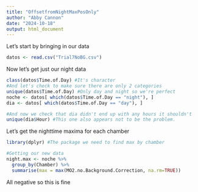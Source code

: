 ```yaml
---
title: "OffsetfromNightMaxPosOnly"
author: "Abby Cannon"
date: "2024-10-18"
output: html_document
---
```

Let's start by bringing in our data
```r
datos <- read.csv("Trial7NoBG.csv")
```

Now let's get just our night data
```r
class(datos$Time.of.Day) #It's character
#And let's check to make sure there are only 2 categories
unique(datos$Time.of.Day) #Only day and night so we're perfect
noche <- datos[ which(datos$Time.of.Day == "night"), ]
dia <- datos[ which(datos$Time.of.Day == "day"), ]

#And now we check that dia didn't end up with any hours it shouldn't
unique(dia$Hour) #This one also appears not to be the problem.
```

Let's get the nighttime maxima for each chamber
```r
library(dplyr) #The package we need to find max by chamber

#Getting our new data
night.max <- noche %>%
  group_by(Chamber) %>%
  summarise(max = max(MO2.no.Background.Correction, na.rm=TRUE))
```
All negative so this is fine